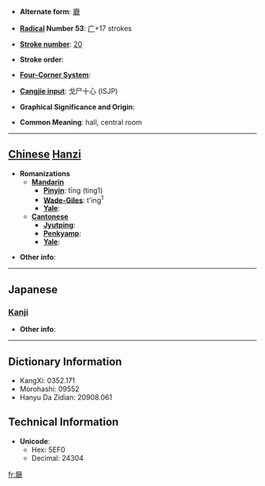 * '''Alternate form''': [[廳]]

* '''[[Wiktionary:Chinese radical index| Radical]] Number 53''': [[Wiktionary:Chinese radical index 广|广]]+17 strokes

* '''[[Wiktionary:Chinese total strokes index|Stroke number]]''': [[Wiktionary:Chinese total strokes index 20|20]]

* '''Stroke order''': 

* '''[[Wiktionary:Chinese four corner index|Four-Corner System]]''': 

* '''[[Wiktionary:Chinese Cangjie index|Cangjie input]]''': 戈尸十心 (ISJP)

* '''Graphical Significance and Origin''': 

* '''Common Meaning''': hall, central room

----

== [[Chinese]] [[Hanzi]] ==

* '''Romanizations'''
** '''[[Mandarin]]'''
*** '''[[Pinyin]]''': tīng (ting1)
*** '''[[Wade-Giles]]''': t'ing<sup>1</sup>
*** '''[[Yale]]''': 
** '''[[Cantonese]]'''
*** '''[[Jyutping]]''':
*** '''[[Penkyamp]]''': 
*** '''[[Yale]]''': 

* '''Other info''': 

----

==Japanese==
===[[Kanji]]===
{{kanji|on readings=[[ちょう]] (chō), [[てい]] (tei)
|kun readings=[[やくしょ]] (yakusho), [[いえ]] (ie)
}}

* '''Other info''':  

----

== Dictionary Information ==

* KangXi: 0352.171
* Morohashi: 09552
* Hanyu Da Zidian: 20908.061

== Technical Information ==

* '''Unicode''':
** Hex: 5EF0
** Decimal: 24304

[[fr:廰]]